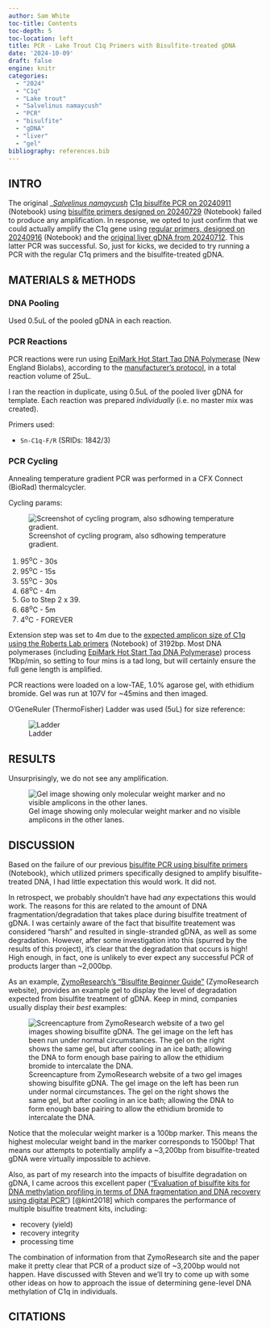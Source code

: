 ```yaml
---
author: Sam White
toc-title: Contents
toc-depth: 5
toc-location: left
title: PCR - Lake Trout C1q Primers with Bisulfite-treated gDNA
date: '2024-10-09'
draft: false
engine: knitr
categories: 
  - "2024"
  - "C1q"
  - "Lake trout"
  - "Salvelinus namaycush"
  - "PCR"
  - "bisulfite"
  - "gDNA"
  - "liver"
  - "gel"
bibliography: references.bib
---
```


## INTRO

The original \_[*Salvelinus namaycush*](https://en.wikipedia.org/wiki/Lake_trout) [C1q bisulfite PCR on 20240911](../2024-09-11-Bisulfite-PCR---Second-Primer-Annealing-Gradient-Test-with-Lake-Trout-Bisulfite-treated-DNA/index.qmd) (Notebook) using [bisulfite primers designed on 20240729](../2024-07-29-Primer-Design---Lake-Trout-C1q-Gene-Bisulfite-Sequencing-Primers-Using-Primer3/index.qmd) (Notebook) failed to produce any amplification. In response, we opted to just confirm that we could actually amplify the C1q gene using [regular primers, designed on 20240916](../2024-09-16-Primer-Design---Lake-Trout-C1q-Gene-Sequencing-Primers-Using-Primer3/index.qmd) (Notebook) and the [original liver gDNA from 20240712](../2024-07-12-DNA-Isolation-and-Quantification---Lake-Trout-Liver/index.qmd). This latter PCR was successful. So, just for kicks, we decided to try running a PCR with the regular C1q primers and the bisulfite-treated gDNA.

## MATERIALS & METHODS

### DNA Pooling

Used 0.5uL of the pooled gDNA in each reaction.

### PCR Reactions

PCR reactions were run using [EpiMark Hot Start Taq DNA Polymerase](https://www.neb.com/en-us/products/m0490-epimark-hot-start-taq-dna-polymerase) (New England Biolabs), according to the [manufacturer's protocol](https://www.neb.com/en-us/protocols/2012/09/25/epimark-hot-start-taq-dna-polymerase-guidelines-for-pcr-reactions-m0490), in a total reaction volume of 25uL.

I ran the reaction in duplicate, using 0.5uL of the pooled liver gDNA for template. Each reaction was prepared *individually* (i.e. no master mix was created).

Primers used:

-   `Sn-C1q-F/R` (SRIDs: 1842/3)

### PCR Cycling

Annealing temperature gradient PCR was performed in a CFX Connect (BioRad) thermalcycler.

Cycling params:

![Screenshot of cycling program, also sdhowing temperature gradient.](./202401009-snam-c1q-BS-DNA-pcr.png){#fig-PCR-parameters fig-alt="PCR cycling parameters."}

1.  95<sup>o</sup>C - 30s
2.  95<sup>o</sup>C - 15s
3.  55<sup>o</sup>C - 30s
4.  68<sup>o</sup>C - 4m
5.  Go to Step 2 x 39.
6.  68<sup>o</sup>C - 5m
7.  4<sup>o</sup>C - FOREVER

::: callout-tip
Extension step was set to 4m due to the [expected amplicon size of C1q using the Roberts Lab primers](../2024-09-16-Primer-Design---Lake-Trout-C1q-Gene-Sequencing-Primers-Using-Primer3/index.qmd) (Notebook) of 3192bp. Most DNA polymerases (including [EpiMark Hot Start Taq DNA Polymerase](https://www.neb.com/en-us/products/m0490-epimark-hot-start-taq-dna-polymerase)) process 1Kbp/min, so setting to four mins is a tad long, but will certainly ensure the full gene length is amplified.
:::

PCR reactions were loaded on a low-TAE, 1.0% agarose gel, with ethidium bromide. Gel was run at 107V for \~45mins and then imaged.

O'GeneRuler (ThermoFisher) Ladder was used (5uL) for size reference:

![Ladder](../../../images/ogene-ruler.jpeg){#fig-ladder .lightbox fig-alt="O'GeneRuler"}

## RESULTS

Unsurprisingly, we do not see any amplification.

![Gel image showing only molecular weight marker and no visible amplicons in the other lanes.](./20241009-snam-c1q-PCR-gel.jpg){#fig-gel-image .lightbox fig-alt="Gel image showing only molecular weight marker and no visible amplicons in the other lanes."}

## DISCUSSION

Based on the failure of our previous [bisulfite PCR using bisulfite primers](../2024-09-11-Bisulfite-PCR---Second-Primer-Annealing-Gradient-Test-with-Lake-Trout-Bisulfite-treated-DNA/index.qmd) (Notebook), which utilized primers specifically designed to amplify bisulfite-treated DNA, I had little expectation this would work. It did not.

In retrospect, we probably shouldn't have had *any* expectations this would work. The reasons for this are related to the amount of DNA fragmentation/degradation that takes place during bisulfite treatment of gDNA. I was certainly aware of the fact that bisulfite treatement was considered "harsh" and resulted in single-stranded gDNA, as well as some degradation. However, after some investigation into this (spurred by the results of this project), it's clear that the degradation that occurs is high! High enough, in fact, one is unlikely to ever expect any successful PCR of products larger than \~2,000bp.

As an example, [ZymoResearch's "Bisulfite Beginner Guide"](https://www.zymoresearch.com/pages/bisulfite-beginner-guide) (ZymoResearch website), provides an example gel to display the level of degradation expected from bisulfite treatment of gDNA. Keep in mind, companies usually display their *best* examples:

![Screencapture from ZymoResearch website of a two gel images showing bisulfite gDNA. The gel image on the left has been run under normal circumstances. The gel on the right shows the same gel, but after cooling in an ice bath; allowing the DNA to form enough base pairing to allow the ethidium bromide to intercalate the DNA.](./zymo-bs-dna-gel.png){.lightbox fig-alt="Screencapture from ZymoResearch website of a two gel images showing bisulfite gDNA. The gel image on the left has been run under normal circumstances. The gel on the right shows the same gel, but after cooling in an ice bath; allowing the DNA to form enough base pairing to allow the ethidium bromide to intercalate the DNA."}

Notice that the molecular weight marker is a 100bp marker. This means the highest molecular weight band in the marker corresponds to 1500bp! That means our attempts to potentially amplify a \~3,200bp from bisulfite-treated gDNA were virtually impossible to achieve.

Also, as part of my research into the impacts of bisulfite degradation on gDNA, I came acroos this excellent paper (["Evaluation of bisulfite kits for DNA methylation profiling in terms of DNA fragmentation and DNA recovery using digital PCR "](https://journals.plos.org/plosone/article?id=10.1371/journal.pone.0199091)) [@kint2018] which compares the performance of multiple bisulfite treatment kits, including:

-   recovery (yield)
-   recovery integrity
-   processing time

The combination of information from that ZymoResearch site and the paper make it pretty clear that PCR of a product size of ~3,200bp would not happen. Have discussed with Steven and we'll try to come up with some other ideas on how to approach the issue of determining gene-level DNA methylation of C1q in individuals.

## CITATIONS
